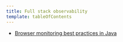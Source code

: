 ```yaml
---
title: Full stack observability
template: tableOfContents
---
```


* [Browser monitoring best practices in Java](/docs/new-relic-solutions/best-practices-guides/full-stack-observability/browser-monitoring-best-practices-java)
